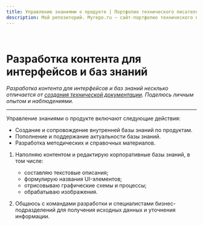 ```yaml
---
title: Управление знаниями о продукте | Портфолио технического писателя
description: Мой репозиторий. Myrepo.ru – сайт-портфолио технического писателя
---
```



<br />

# Разработка контента для интерфейсов и баз знаний

*Разработка контента для интерфейсов и баз знаний несклько отличается от [создания технической документации](./dokumentirovaniye-programmnykh-produktov). Поделюсь личным опытом и наблюдениями.*

---

Управление знаниями о продукте включают следующие действия:
- Создание и сопровождение внутренней базы знаний по продуктам.
- Пополнение и поддержание актуальности базы знаний.
- Разработка методических и справочных материалов.



1. Наполняю контентом и редактирую корпоративные базы знаний, в том числе:
	- составляю текстовые описания;
	- формулирую названия UI-элементов;
	- отрисовываю графические схемы и процессы;
	- обрабатываю изображения.  

2. Общаюсь с командами разработки и специалистами бизнес-подразделений для получения исходных данных и уточнения информации.



